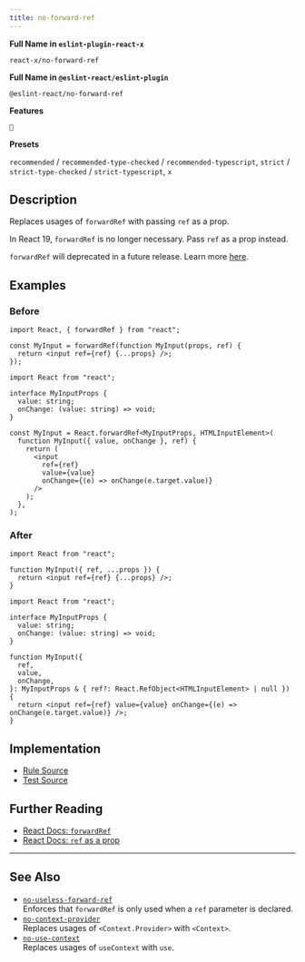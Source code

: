 ```yaml
---
title: no-forward-ref
---
```


**Full Name in `eslint-plugin-react-x`**

```plain copy
react-x/no-forward-ref
```

**Full Name in `@eslint-react/eslint-plugin`**

```plain copy
@eslint-react/no-forward-ref
```

**Features**

`🔄`

**Presets**

`recommended` / `recommended-type-checked` / `recommended-typescript`, `strict` / `strict-type-checked` / `strict-typescript`, `x`
## Description

Replaces usages of `forwardRef` with passing `ref` as a prop.

In React 19, `forwardRef` is no longer necessary. Pass `ref` as a prop instead.

`forwardRef` will deprecated in a future release. Learn more [here](https://react.dev/blog/2024/12/05/react-19#ref-as-a-prop).

## Examples

### Before

```tsx
import React, { forwardRef } from "react";

const MyInput = forwardRef(function MyInput(props, ref) {
  return <input ref={ref} {...props} />;
});
```

```tsx
import React from "react";

interface MyInputProps {
  value: string;
  onChange: (value: string) => void;
}

const MyInput = React.forwardRef<MyInputProps, HTMLInputElement>(
  function MyInput({ value, onChange }, ref) {
    return (
      <input
        ref={ref}
        value={value}
        onChange={(e) => onChange(e.target.value)}
      />
    );
  },
);
```

### After

```tsx
import React from "react";

function MyInput({ ref, ...props }) {
  return <input ref={ref} {...props} />;
}
```

```tsx
import React from "react";

interface MyInputProps {
  value: string;
  onChange: (value: string) => void;
}

function MyInput({
  ref,
  value,
  onChange,
}: MyInputProps & { ref?: React.RefObject<HTMLInputElement> | null }) {
  return <input ref={ref} value={value} onChange={(e) => onChange(e.target.value)} />;
}
```

## Implementation

- [Rule Source](https://github.com/Rel1cx/eslint-react/tree/main/packages/plugins/eslint-plugin-react-x/src/rules/no-forward-ref.ts)
- [Test Source](https://github.com/Rel1cx/eslint-react/tree/main/packages/plugins/eslint-plugin-react-x/src/rules/no-forward-ref.spec.ts)

## Further Reading

- [React Docs: `forwardRef`](https://react.dev/reference/react/forwardRef)
- [React Docs: `ref` as a prop](https://react.dev/blog/2024/12/05/react-19#ref-as-a-prop)

---

## See Also

- [`no-useless-forward-ref`](./no-useless-forward-ref)\
  Enforces that `forwardRef` is only used when a `ref` parameter is declared.
- [`no-context-provider`](./no-context-provider)\
  Replaces usages of `<Context.Provider>` with `<Context>`.
- [`no-use-context`](./no-use-context)\
  Replaces usages of `useContext` with `use`.
